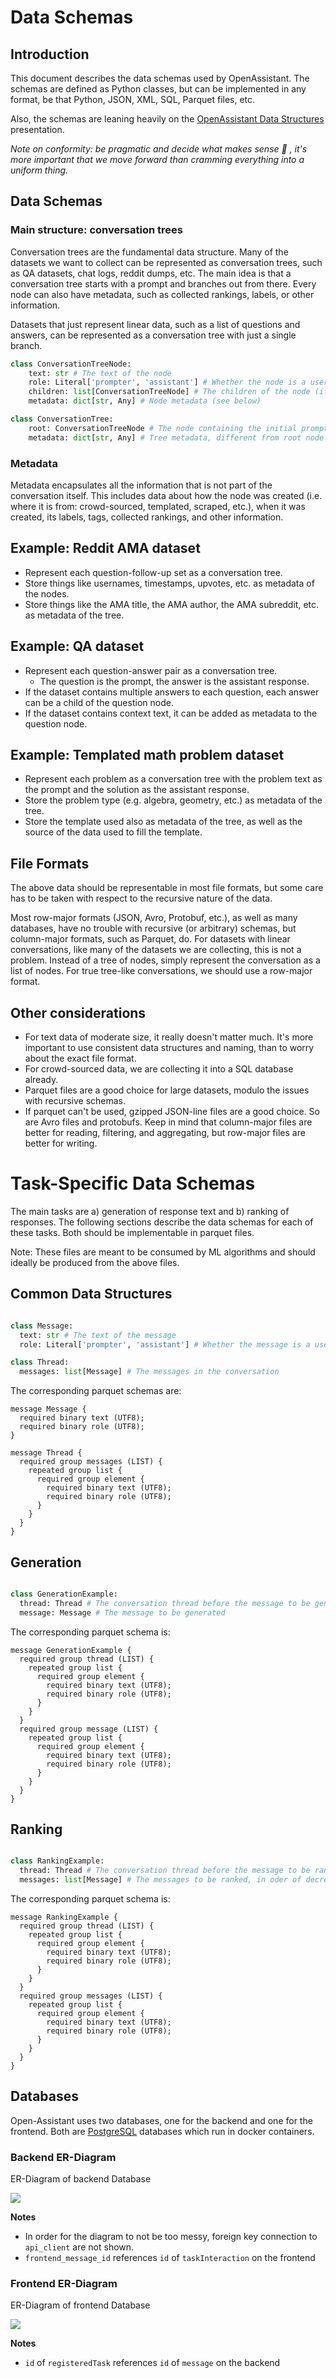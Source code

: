 
# Data Schemas

## Introduction

This document describes the data schemas used by OpenAssistant. The schemas are
defined as Python classes, but can be implemented in any format, be that Python,
JSON, XML, SQL, Parquet files, etc.

Also, the schemas are leaning heavily on the
[OpenAssistant Data Structures](https://docs.google.com/presentation/d/1iaX_nxasVWlvPiSNs0cllR9L_1neZq0RJxd6MFEalUY/edit?usp=sharing)
presentation.

_Note on conformity: be pragmatic and decide what makes sense 🙂 , it's more
important that we move forward than cramming everything into a uniform thing._

## Data Schemas

### Main structure: conversation trees

Conversation trees are the fundamental data structure. Many of the datasets we
want to collect can be represented as conversation trees, such as QA datasets,
chat logs, reddit dumps, etc. The main idea is that a conversation tree starts
with a prompt and branches out from there. Every node can also have metadata,
such as collected rankings, labels, or other information.

Datasets that just represent linear data, such as a list of questions and
answers, can be represented as a conversation tree with just a single branch.

```python
class ConversationTreeNode:
    text: str # The text of the node
    role: Literal['prompter', 'assistant'] # Whether the node is a user prompt/follow-up or an assistant response
    children: list[ConversationTreeNode] # The children of the node (if you have a linear conversation, this will be of length 0 or 1)
    metadata: dict[str, Any] # Node metadata (see below)

class ConversationTree:
    root: ConversationTreeNode # The node containing the initial prompt
    metadata: dict[str, Any] # Tree metadata, different from root node metadata.

```

### Metadata

Metadata encapsulates all the information that is not part of the conversation
itself. This includes data about how the node was created (i.e. where it is
from: crowd-sourced, templated, scraped, etc.), when it was created, its labels,
tags, collected rankings, and other information.

## Example: Reddit AMA dataset

- Represent each question-follow-up set as a conversation tree.
- Store things like usernames, timestamps, upvotes, etc. as metadata of the
  nodes.
- Store things like the AMA title, the AMA author, the AMA subreddit, etc. as
  metadata of the tree.

## Example: QA dataset

- Represent each question-answer pair as a conversation tree.
  - The question is the prompt, the answer is the assistant response.
- If the dataset contains multiple answers to each question, each answer can be
  a child of the question node.
- If the dataset contains context text, it can be added as metadata to the
  question node.

## Example: Templated math problem dataset

- Represent each problem as a conversation tree with the problem text as the
  prompt and the solution as the assistant response.
- Store the problem type (e.g. algebra, geometry, etc.) as metadata of the tree.
- Store the template used also as metadata of the tree, as well as the source of
  the data used to fill the template.

## File Formats

The above data should be representable in most file formats, but some care has
to be taken with respect to the recursive nature of the data.

Most row-major formats (JSON, Avro, Protobuf, etc.), as well as many databases,
have no trouble with recursive (or arbitrary) schemas, but column-major formats,
such as Parquet, do. For datasets with linear conversations, like many of the
datasets we are collecting, this is not a problem. Instead of a tree of nodes,
simply represent the conversation as a list of nodes. For true tree-like
conversations, we should use a row-major format.

## Other considerations

- For text data of moderate size, it really doesn't matter much. It's more
  important to use consistent data structures and naming, than to worry about
  the exact file format.
- For crowd-sourced data, we are collecting it into a SQL database already.
- Parquet files are a good choice for large datasets, modulo the issues with
  recursive schemas.
- If parquet can't be used, gzipped JSON-line files are a good choice. So are
  Avro files and protobufs. Keep in mind that column-major files are better for
  reading, filtering, and aggregating, but row-major files are better for
  writing.

# Task-Specific Data Schemas

The main tasks are a) generation of response text and b) ranking of responses.
The following sections describe the data schemas for each of these tasks. Both
should be implementable in parquet files.

Note: These files are meant to be consumed by ML algorithms and should ideally
be produced from the above files.

## Common Data Structures

```python

class Message:
  text: str # The text of the message
  role: Literal['prompter', 'assistant'] # Whether the message is a user prompt/follow-up or an assistant response

class Thread:
  messages: list[Message] # The messages in the conversation

```

The corresponding parquet schemas are:

```parquet
message Message {
  required binary text (UTF8);
  required binary role (UTF8);
}

message Thread {
  required group messages (LIST) {
    repeated group list {
      required group element {
        required binary text (UTF8);
        required binary role (UTF8);
      }
    }
  }
}

```

## Generation

```python

class GenerationExample:
  thread: Thread # The conversation thread before the message to be generated
  message: Message # The message to be generated

```

The corresponding parquet schema is:

```parquet
message GenerationExample {
  required group thread (LIST) {
    repeated group list {
      required group element {
        required binary text (UTF8);
        required binary role (UTF8);
      }
    }
  }
  required group message (LIST) {
    repeated group list {
      required group element {
        required binary text (UTF8);
        required binary role (UTF8);
      }
    }
  }
}

```

## Ranking

```python

class RankingExample:
  thread: Thread # The conversation thread before the message to be ranked
  messages: list[Message] # The messages to be ranked, in oder of decreasing preference

```

The corresponding parquet schema is:

```parquet
message RankingExample {
  required group thread (LIST) {
    repeated group list {
      required group element {
        required binary text (UTF8);
        required binary role (UTF8);
      }
    }
  }
  required group messages (LIST) {
    repeated group list {
      required group element {
        required binary text (UTF8);
        required binary role (UTF8);
      }
    }
  }
}
```

## Databases

Open-Assistant uses two databases, one for the backend and one for the frontend.
Both are [PostgreSQL](https://www.postgresql.org/) databases which run in docker
containers.

### Backend ER-Diagram

ER-Diagram of backend Database

<img src={dbpng} />

**Notes**

- In order for the diagram to not be too messy, foreign key connection to
  `api_client` are not shown.
- `frontend_message_id` references `id` of `taskInteraction` on the frontend

### Frontend ER-Diagram

ER-Diagram of frontend Database

<img src={webdbpng} />

**Notes**

- `id` of `registeredTask` references `id` of `message` on the backend
